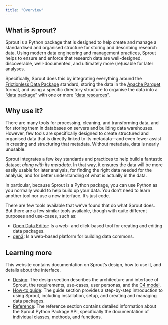 ```yaml
---
title: "Overview"
---
```


## What is Sprout?

Sprout is a Python package that is designed to help create and manage a
standardised and organised structure for storing and describing research data.
Using modern data
engineering and management practices, Sprout helps to ensure and enforce that
research data are well-designed, discoverable, well-documented, and
ultimately more (re)usable for later analyses.

Specifically, Sprout does this by integrating everything around the
[Frictionless Data
Package](https://decisions.seedcase-project.org/why-frictionless-data/)
standard, storing the data in the [Apache
Parquet](https://decisions.seedcase-project.org/why-parquet/) format,
and using a specific directory structure to organise the data into a
["data package"](/docs/glossary.qmd) with one or more ["data
resources"](/docs/glossary.qmd).

## Why use it?

There are many tools for processing, cleaning, and transforming data, and
for storing them in databases on servers and building data warehouses.
However, few tools are specifically designed to create
structured and organised data that is directly linked to its
metadata---and even fewer assist in creating and structuring that
metadata. Without metadata, data is nearly unusable.

Sprout integrates a few key standards and practices to help build a
fantastic dataset *along with its metadata*. In that way, it ensures the
data will be more easily usable for later analysis, for finding the
right data needed for the analysis, and for better understanding of what
is actually in the data.

In particular, because Sprout is a Python package, you can use Python as
you normally would to help build up your data. You don't need to
learn another tool nor use a new interface. It's just code.

There are few tools available that we've found that do what Sprout does.
But there are a few similar tools available, though with quite different
purposes and use-cases, such as:

-   [Open Data Editor](https://opendataeditor.okfn.org/): Is a web- and
    click-based tool for creating and editing data packages.
-   [gen3](https://gen3.org/): Is a web-based platform for building data
    commons.

## Learning more

This website contains documentation on Sprout's design, how to use it,
and details about the interface.

-   [Design](/docs/design/index.qmd): The design section describes the
    architecture and interface of Sprout, the requirements, use-cases,
    user personas, and the [C4 model](https://c4model.com/).
-   [How-to guide](/docs/guide/index.qmd): The guide section provides a
    step-by-step introduction to using Sprout, including installation,
    setup, and creating and managing data packages.
-   [Reference](/docs/reference/index.qmd): The reference section
    contains detailed information about the Sprout Python Package API,
    specifically the documentation of individual classes, methods, and
    functions.
